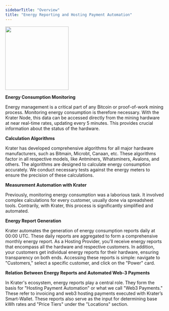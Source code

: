 ```yaml
---
sidebarTitle: "Overview"
title: "Energy Reporting and Hosting Payment Automation"
---
```

<Frame caption=""><img height="200" src="https://github.com/krater-io/docs/blob/main/images/energy-reports/energy-report.webp?raw=true" /></Frame>

**Energy Consumption Monitoring**

Energy management is a critical part of any Bitcoin or proof-of-work mining process. Monitoring energy consumption is therefore necessary. With the Krater Node, this data can be accessed directly from the mining hardware at near real-time rates, updating every 5 minutes. This provides crucial information about the status of the hardware.

**Calculation Algorithms**

Krater has developed comprehensive algorithms for all major hardware manufacturers, such as Bitmain, Microbt, Canaan, etc. These algorithms factor in all respective models, like Antminers, Whatsminers, Avalons, and others. The algorithms are designed to calculate energy consumption accurately. We conduct necessary tests against the energy meters to ensure the precision of these calculations.

**Measurement Automation with Krater**

Previously, monitoring energy consumption was a laborious task. It involved complex calculations for every customer, usually done via spreadsheet tools. Contrarily, with Krater, this process is significantly simplified and automated.

**Energy Report Generation**

Krater automates the generation of energy consumption reports daily at 00:00 UTC. These daily reports are aggregated to form a comprehensive monthly energy report. As a Hosting Provider, you'll receive energy reports that encompass all the hardware and respective customers. In addition, your customers get individual energy reports for their hardware, ensuring transparency on both ends. Accessing these reports is simple: navigate to "Customers," select a specific customer, and click on the "Power" card.

**Relation Between Energy Reports and Automated Web-3 Payments**

In Krater's ecosystem, energy reports play a central role. They form the basis for "Hosting Payment Automation" or what we call "Web3 Payments." These refer to invoicing and web3 hosting payments executed with Krater’s Smart-Wallet. These reports also serve as the input for determining base kWh rates and "Price Tiers" under the "Locations" section.